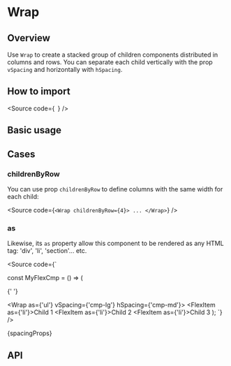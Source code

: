 

<Meta of={Stories} />

# Wrap

## Overview

Use `Wrap` to create a stacked group of children components distributed
in columns and rows. You can separate each child vertically with the prop `vSpacing`
and horizontally with `hSpacing`.

## How to import

<Source
  code={`
`}
/>

## Basic usage

<Canvas of={Stories.Base} />

## Cases

### childrenByRow

You can use prop `childrenByRow` to define columns with the same width for each child:

<Source
  code={`
<Wrap childrenByRow={4}>
  ...
</Wrap>
`}
/>

### as

Likewise, its `as` property allow this component to be rendered as any HTML tag:
'div', 'li', 'section'... etc.

<Source
  code={`

const MyFlexCmp = () => (

{' '}

<Wrap as={'ul'} vSpacing={'cmp-lg'} hSpacing={'cmp-md'}>
  <FlexItem as={'li'}>Child 1</FlexItem>
  <FlexItem as={'li'}>Child 2</FlexItem>
  <FlexItem as={'li'}>Child 3</FlexItem>
</Wrap>
); `} />

<Markdown>{spacingProps}</Markdown>

## API

<ArgTypes of={Stories} />

